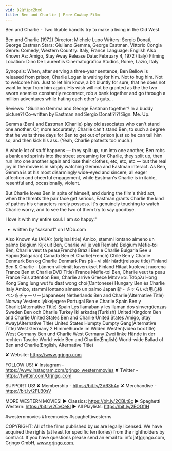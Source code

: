 ```yaml
---
vid: B2QY1pcZhx0
title: Ben and Charlie | Free Cowboy Film
---
```


Ben and Charlie - Two likable bandits try to make a living in the Old West.

Ben and Charlie (1972)
Director: Michele Lupo
Writers: Sergio Donati, George Eastman
Stars: Giuliano Gemma, George Eastman, Vittorio Congia
Genre: Comedy, Western
Country: Italy, France
Language: English
Also Known As: Amigo, Stay Away
Release Date: February 4, 1972 (Italy)
Filming Location: Dino De Laurentiis Cinematografica Studios, Rome, Lazio, Italy

Synopsis:
When, after serving a three-year sentence, Ben Bellow is released from prison, Charlie Logan is waiting for him. Not to hug him. Not to welcome him. Just to let him know, a bit bluntly for sure, that he does not want to hear from him again. His wish will not be granted as the the two sworn enemies constantly reconnect, rob a bank together and go through a million adventures while hating each other's guts...

Reviews:
"Giuliano Gemma and George Eastman together? In a buddy picture?! Co-written by Eastman and Sergio Donati?!?! Sign. Me. Up.

Gemma (Ben) and Eastman (Charlie) play old associates who can't stand one another. Or, more accurately, Charlie can't stand Ben, to such a degree that he waits three days for Ben to get out of prison just so he can tell him so, and then kick his ass. (Yeah, Charlie protests too much.)

A whole lot of stuff happens — they split up, run into one another, Ben robs a bank and sprints into the street screaming for Charlie, they split up, then run into one another again and lose their clothes, etc, etc, etc — but the real joy in the movie is in simply watching Gemma and Eastman interact. As Ben, Gemma is at his most disarmingly wide-eyed and sincere, all eager affection and cheerful engagement, while Eastman's Charlie is irritable, resentful and, occasionally, violent.

But Charlie loves Ben in spite of himself, and during the film's third act, when the threats the pair face get serious, Eastman grants Charlie the kind of pathos his characters rarely possess. It's genuinely touching to watch Charlie worry, and to see the two of them try to say goodbye.

I love it with my entire soul. I am so happy."
- written by "sakana1" on IMDb.com

Also Known As (AKA):
(original title) Amico, stammi lontano almeno un palmo
Belgium Kijk uit Ben, Charlie wil je vel(Flemish)
Belgium Méfie-toi Ben, Charlie veut ta peau(French)
Brazil Ben e Charlie
Bulgaria Бен и Чарли(Bulgarian)
Canada Ben et Charlie(French)
Chile Ben y Charlie
Denmark Ben og Charlie
Denmark Pas på - vi slår hårdt(reissue title)
Finland Ben & Charlie - Lännen villeimät kaverukset
Finland Hitaat kuolevat nuorena
France Ben et Charlie(DVD Title)
France Méfie-toi Ben, Charlie veut ta peau
France Fais attention Ben, Charlie arrive
Greece Μπεν και Τσάρλι
Hong Kong Sang lung wut fu daat wong choi(Cantonese)
Hungary Ben és Charlie
Italy Amico, stammi lontano almeno un palmo
Japan 新・さすらいの用心棒　ベン＆チャーリー(Japanese)
Netherlands Ben and Charlie(Alternative Title)
Norway Vestens lykkejegere
Portugal Ben e Charlie
Spain Ben y Charlie(Alternative Title)
Spain Les llamaban y les llaman dos sinvergüenzas
Sweden Ben och Charlie
Turkey İki arkadaş(Turkish)
United Kingdom Ben and Charlie
United States Ben and Charlie
United States Amigo, Stay Away(Alternative Title)
United States Humpty Dumpty Gang(Alternative Title)
West Germany 2 Himmelhunde im Wilden Westen(video box title)
West Germany Ben und Charlie
West Germany Zwei linke Hände in der rechten Tasche
World-wide Ben and Charlie(English)
World-wide Ballad of Ben and Charlie(English, Alternative Title)

✘ Website: https://www.grjngo.com

FOLLOW US!
✘ Instagram - https://www.instagram.com/grjngo_westernmovies
✘ Twitter - https://twitter.com/Grjngo_com

SUPPORT US!
✘ Membership - https://bit.ly/2V63h4q
✘ Merchandise - https://bit.ly/2FLB0sV

MORE WESTERN MOVIES! 
► Classics: https://bit.ly/2CBLt8c 
► Spaghetti Western: https://bit.ly/2CyCe8I 
► All Playlists: https://bit.ly/2EOOfIH 

#westernmovies #freemovies #spaghettiwesterns

COPYRIGHT: All of the films published by us are legally licensed. We have acquired the rights (at least for specific territories) from the rightholders by contract. If you have questions please send an email to: info[at]grjngo.com, Grjngo GmbH, www.grjngo.com.